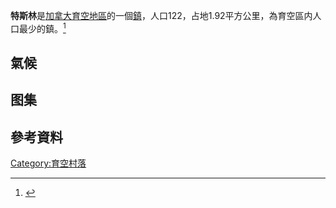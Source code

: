 {{Infobox settlement
|native_name = {{lang|en|Village of Teslin}}{{en}}
|name = 特斯林
|settlement_type = [[鎮|鎮]]（{{lang|en|Town}}）
|pushpin_map = Canada Yukon
|pushpin_mapsize = 180
|pushpin_map_caption = 在育空地區的位置
|coordinates_region = 
|subdivision_type = 國家
|subdivision_type1 = [[加拿大行政區劃|省份]]
|subdivision_name = {{CAN}}
|subdivision_name1 = {{YT}}
|leader_title = 鎮長
|leader_name = 
|established_title = 建立日期
|established_date = 1984年8月1日
|area_total_km2 = 1.92
|area_land_km2 = 1.92
|area_water_km2 = 
|area_water_sq_mi = 
|area_water_percent = 
|population_as_of = 2011年
|population_footnotes = 
|population_note = 
|population_total = 122
|population_density_km2 = 
|population_density_sq_mi =  
|timezone = [[太平洋時區|太平洋標準時間]]（PST）
|utc_offset = −8
|timezone_DST = [[太平洋時區|太平洋夏令時間]]（PDT）
|utc_offset_DST = −7
|latd = 60
|latm = 10
|lats = 02
|latNS = N
|longd = 132
|longm = 43
|longs = 18
|longEW = W
|postal_code_type = 
|postal_code = 
|area_code = 
|website = [https://web.archive.org/web/20121013113027/http://www.ttc-teslin.com/government.html 特斯林議會官方網站（英文）]
|footnotes = 
}}

'''特斯林'''是[[加拿大|加拿大]][[育空地區|育空地區]]的一個[[鎮|鎮]]，人口122，占地1.92平方公里，為育空區内人口最少的鎮。<ref name=2011censusYKmunis>{{cite web | url=http://www12.statcan.gc.ca/census-recensement/2011/dp-pd/hlt-fst/pd-pl/Table-Tableau.cfm?LANG=Eng&T=302&SR=1&S=51&O=A&RPP=9999&CMA=0&PR=60 | title=Population and dwelling counts, for Canada, provinces and territories, and census subdivisions (municipalities), 2011 and 2006 censuses (Yukon) | publisher=Statistics Canada | date=January 13, 2014 | accessdate=January 15, 2014 | archive-date=2017-06-30 | archive-url=https://web.archive.org/web/20170630190826/http://www12.statcan.gc.ca/census-recensement/2011/dp-pd/hlt-fst/pd-pl/Table-Tableau.cfm?LANG=Eng&T=302&SR=1&S=51&O=A&RPP=9999&CMA=0&PR=60 | dead-url=no }}</ref>

==氣候==

{{Weather box
|location = [[特斯林機場|特斯林機場]]（1981-2010年平均数据，1943年至今极端数据）
|metric first = Y
|single line = Y
|Jan maximum humidex = 8.8
|Feb maximum humidex = 10.3
|Mar maximum humidex = 12.2
|Apr maximum humidex = 19.4
|May maximum humidex = 28.4
|Jun maximum humidex = 35.1
|Jul maximum humidex = 33.9
|Aug maximum humidex = 32.2
|Sep maximum humidex = 26.6
|Oct maximum humidex = 17.8
|Nov maximum humidex = 10.6
|Dec maximum humidex = 8.0
|year maximum humidex = 35.1
|Jan record high C = 7.8
|Feb record high C = 11.0
|Mar record high C = 13.0
|Apr record high C = 22.0
|May record high C = 29.0
|Jun record high C = 33.3
|Jul record high C = 31.1
|Aug record high C = 32.5
|Sep record high C = 26.1
|Oct record high C = 18.3
|Nov record high C = 10.0
|Dec record high C = 9.0
|year record high C = 33.3
|Jan high C = -12.6
|Feb high C = -7.7
|Mar high C = -0.2
|Apr high C = 7.0
|May high C = 13.6
|Jun high C = 18.8
|Jul high C = 20.2
|Aug high C = 18.6
|Sep high C = 12.6
|Oct high C = 4.3
|Nov high C = -6.2
|Dec high C = -8.9
|year high C = 5.0
|Jan mean C = -17.1
|Feb mean C = -13.6
|Mar mean C = -6.5
|Apr mean C = 0.7
|May mean C = 6.9
|Jun mean C = 11.9
|Jul mean C = 14.1
|Aug mean C = 12.2
|Sep mean C = 7.3
|Oct mean C = 0.4
|Nov mean C = -10.2
|Dec mean C = -13.4
|year mean C = -0.6
|Jan low C = -21.5
|Feb low C = -19.5
|Mar low C = -12.8
|Apr low C = -5.6
|May low C = 0.1
|Jun low C = 4.9
|Jul low C = 7.9
|Aug low C = 5.8
|Sep low C = 1.9
|Oct low C = -3.6
|Nov low C = -14.2
|Dec low C = -17.8
|year low C = -6.2
|Jan record low C = -52.8
|Feb record low C = -50.6
|Mar record low C = -41.1
|Apr record low C = -27.8
|May record low C = -23.9
|Jun record low C = -4.0
|Jul record low C = -1.7
|Aug record low C = -4.0
|Sep record low C = -20.0
|Oct record low C = -25.0
|Nov record low C = -40.6
|Dec record low C = -48.0
|year record low C = -52.8
|Jan chill = -60.4
|Feb chill = -53.4
|Mar chill = -49.3
|Apr chill = -31.2
|May chill = -13.4
|Jun chill = -4.2
|Jul chill = -2.0
|Aug chill = -5.0
|Sep chill = -13.0
|Oct chill = -33.2
|Nov chill = -51.1
|Dec chill = -59.3
|year chill = -60.4
|Jan precipitation mm = 26.5
|Feb precipitation mm = 16.1
|Mar precipitation mm = 14.2
|Apr precipitation mm = 9.4
|May precipitation mm = 24.0
|Jun precipitation mm = 30.7
|Jul precipitation mm = 44.2
|Aug precipitation mm = 41.4
|Sep precipitation mm = 48.7
|Oct precipitation mm = 38.5
|Nov precipitation mm = 27.4
|Dec precipitation mm = 25.2
|year precipitation mm = 346.3
|Jan rain mm = 0.2
|Feb rain mm = 0.1
|Mar rain mm = 0.2
|Apr rain mm = 3.8
|May rain mm = 22.6
|Jun rain mm = 30.7
|Jul rain mm = 44.2
|Aug rain mm = 41.4
|Sep rain mm = 46.9
|Oct rain mm = 17.9
|Nov rain mm = 1.2
|Dec rain mm = 0.2
|year rain mm = 209.5
|Jan snow cm = 29.2
|Feb snow cm = 18.3
|Mar snow cm = 14.9
|Apr snow cm = 5.9
|May snow cm = 1.4
|Jun snow cm = 0.0
|Jul snow cm = 0.0
|Aug snow cm = 0.0
|Sep snow cm = 1.9
|Oct snow cm = 22.0
|Nov snow cm = 27.6
|Dec snow cm = 27.0
|year snow cm = 148.4
|Jan humidity = 78.2
|Feb humidity = 74.6
|Mar humidity = 65.5
|Apr humidity = 50.7
|May humidity = 41.9
|Jun humidity = 42.9
|Jul humidity = 49.6
|Aug humidity = 51.2
|Sep humidity = 59.1
|Oct humidity = 68.7
|Nov humidity = 79.0
|Dec humidity = 79.1
|year humidity = 61.7
|unit precipitation days = 0.2 mm
|Jan precipitation days = 10.8
|Feb precipitation days = 7.9
|Mar precipitation days = 7.4
|Apr precipitation days = 5.2
|May precipitation days = 10.3
|Jun precipitation days = 12.2
|Jul precipitation days = 14.8
|Aug precipitation days = 14.8
|Sep precipitation days = 15.8
|Oct precipitation days = 15.0
|Nov precipitation days = 13.9
|Dec precipitation days = 12.2
|year precipitation days = 140.5
|unit rain days = 0.2 mm
|Jan rain days = 0.2
|Feb rain days = 0.2
|Mar rain days = 0.3
|Apr rain days = 2.1
|May rain days = 9.8
|Jun rain days = 12.2
|Jul rain days = 14.8
|Aug rain days = 14.8
|Sep rain days = 15.4
|Oct rain days = 8.2
|Nov rain days = 0.4
|Dec rain days = 0.4
|year rain days = 78.9
|unit snow days = 0.2 cm
|Jan snow days = 10.9
|Feb snow days = 7.8
|Mar snow days = 7.0
|Apr snow days = 3.4
|May snow days = 0.8
|Jun snow days = 0.0
|Jul snow days = 0.0
|Aug snow days = 0.1
|Sep snow days = 1.1
|Oct snow days = 8.3
|Nov snow days = 13.6
|Dec snow days = 11.9
|year snow days = 65.0
|source 1 = [[Environment_Canada|Environment Canada]] Canadian Climate Normals 1981–2010<ref name="ccn">{{cite web | publisher = [[Environment_Canada|Environment Canada]] | url = ftp://client_climate@ftp.tor.ec.gc.ca/Pub/Normals/English/English_CSV_files/YT/YT_BEAV-WHIT_ENG.csv | format = CSV (2874 KB) | id = Climate ID: 2101100 | title = Teslin A | work = Canadian Climate Normals 1981–2010 | accessdate = 2014-02-20 }}{{Dead link|date=2018年6月 |bot=InternetArchiveBot |fix-attempted=no }}</ref>
}}

== 图集 ==
<center>
{{Gallery
|File:Teslin at dusk.jpg|黄昏时的特斯林
|File:Terminal Teslin airport, Yukon.jpg|特斯林机场航站楼
|File:Runway 8, Teslin airport, Yukon.jpg|机场跑道（编号08）
|File:Teslin airport, Yukon 2.jpg|alt=|[[特斯林机场|特斯林机场]]
}}</center>
==參考資料==
{{reflist}}
{{育空行政区划}}
{{加拿大小作品}}
[[Category:育空村落|Category:育空村落]]